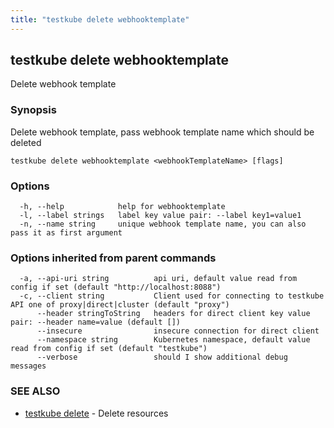 ```yaml
---
title: "testkube delete webhooktemplate"
---
```



<LegacyWarning />

## testkube delete webhooktemplate

Delete webhook template

### Synopsis

Delete webhook template, pass webhook template name which should be deleted

```
testkube delete webhooktemplate <webhookTemplateName> [flags]
```

### Options

```
  -h, --help            help for webhooktemplate
  -l, --label strings   label key value pair: --label key1=value1
  -n, --name string     unique webhook template name, you can also pass it as first argument
```

### Options inherited from parent commands

```
  -a, --api-uri string          api uri, default value read from config if set (default "http://localhost:8088")
  -c, --client string           Client used for connecting to testkube API one of proxy|direct|cluster (default "proxy")
      --header stringToString   headers for direct client key value pair: --header name=value (default [])
      --insecure                insecure connection for direct client
      --namespace string        Kubernetes namespace, default value read from config if set (default "testkube")
      --verbose                 should I show additional debug messages
```

### SEE ALSO

* [testkube delete](testkube-delete.mdx)	 - Delete resources

